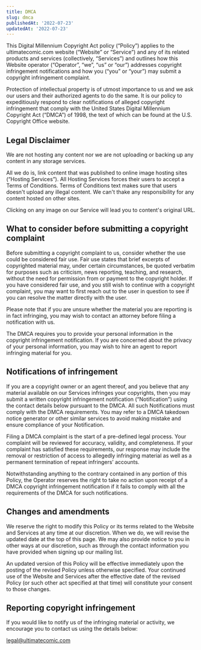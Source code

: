 ```yaml
---
title: DMCA
slug: dmca
publishedAt: '2022-07-23'
updatedAt: '2022-07-23'
---
```


This Digital Millennium Copyright Act policy (“Policy”) applies to the ultimatecomic.com website (“Website” or “Service”) and any of its related products and services (collectively, “Services”) and outlines how this Website operator (“Operator”, “we”, “us” or “our”) addresses copyright infringement notifications and how you (“you” or “your”) may submit a copyright infringement complaint.

Protection of intellectual property is of utmost importance to us and we ask our users and their authorized agents to do the same. It is our policy to expeditiously respond to clear notifications of alleged copyright infringement that comply with the United States Digital Millennium Copyright Act (“DMCA”) of 1998, the text of which can be found at the U.S. Copyright Office website.

## Legal Disclaimer

We are not hosting any content nor we are not uploading or backing up any content in any storage services.

All we do is, link content that was published to online image hosting sites (“Hosting Services”). All Hosting Services forces their users to accept a Terms of Conditions. Terms of Conditions text makes sure that users doesn't upload any illegal content. We can't thake any responsibility for any content hosted on other sites.

Clicking on any image on our Service will lead you to content's original URL.

## What to consider before submitting a copyright complaint

Before submitting a copyright complaint to us, consider whether the use could be considered fair use. Fair use states that brief excerpts of copyrighted material may, under certain circumstances, be quoted verbatim for purposes such as criticism, news reporting, teaching, and research, without the need for permission from or payment to the copyright holder. If you have considered fair use, and you still wish to continue with a copyright complaint, you may want to first reach out to the user in question to see if you can resolve the matter directly with the user.

Please note that if you are unsure whether the material you are reporting is in fact infringing, you may wish to contact an attorney before filing a notification with us.

The DMCA requires you to provide your personal information in the copyright infringement notification. If you are concerned about the privacy of your personal information, you may wish to hire an agent to report infringing material for you.

## Notifications of infringement

If you are a copyright owner or an agent thereof, and you believe that any material available on our Services infringes your copyrights, then you may submit a written copyright infringement notification (“Notification”) using the contact details below pursuant to the DMCA. All such Notifications must comply with the DMCA requirements. You may refer to a DMCA takedown notice generator or other similar services to avoid making mistake and ensure compliance of your Notification.

Filing a DMCA complaint is the start of a pre-defined legal process. Your complaint will be reviewed for accuracy, validity, and completeness. If your complaint has satisfied these requirements, our response may include the removal or restriction of access to allegedly infringing material as well as a permanent termination of repeat infringers’ accounts.

Notwithstanding anything to the contrary contained in any portion of this Policy, the Operator reserves the right to take no action upon receipt of a DMCA copyright infringement notification if it fails to comply with all the requirements of the DMCA for such notifications.

## Changes and amendments

We reserve the right to modify this Policy or its terms related to the Website and Services at any time at our discretion. When we do, we will revise the updated date at the top of this page. We may also provide notice to you in other ways at our discretion, such as through the contact information you have provided when signing up our mailing list.

An updated version of this Policy will be effective immediately upon the posting of the revised Policy unless otherwise specified. Your continued use of the Website and Services after the effective date of the revised Policy (or such other act specified at that time) will constitute your consent to those changes.

## Reporting copyright infringement

If you would like to notify us of the infringing material or activity, we encourage you to contact us using the details below:

[legal@ultimatecomic.com](mailto:legal@ultimatecomic.com)
